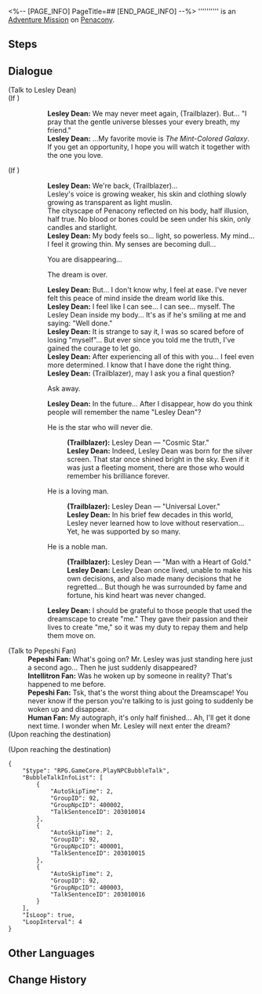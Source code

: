 <%-- [PAGE_INFO]
PageTitle=##
[END_PAGE_INFO] --%>
{{Stub|Dialogue.}}
{{Mission Infobox
|id            = 2030003
|title         = 
|image         = <!--Mission .png-->
|type          = Adventure
|event_name    = 
|chapter       = 
|requirements  = [[Adventure Mission]] ''[[Cosmic Star]]'' completed
|summary       = <!--official mission summary from Fate's Atlas-->
|characters    = Human Fan; Intellitron Fan; Lesley Dean; Pepeshi Fan; Trailblazer
|startLocation = [[Penacony]] - [[Golden Hour]]
|world         = Penacony
|area          = Golden Hour
|prev          = Cosmic Star
|next          = 
|rewards       = Half-Autographed Photo*1
}}
'''''''''' is an [[Adventure Mission]] on [[Penacony]].

==Steps==


<!--
==Gameplay Notes==

--><!--
==Trial Character==

-->
==Dialogue==
{{Stub Dialogue}}

;(Talk to Lesley Dean)
;(If {{cx}}<!--SubMission Finish: 203000113-->)
::'''Lesley Dean:''' We may never meet again, {{MC|f=Ms.|m=Mr.}} (Trailblazer). But... "I pray that the gentle universe blesses your every breath, my friend."
::'''Lesley Dean:''' ...My favorite movie is ''The Mint-Colored Galaxy''. If you get an opportunity, I hope you will watch it together with the one you love.
;(If {{cx}}<!--SubMission not Finish: 203000113-->)
::'''Lesley Dean:''' We're back, {{MC|f=Ms.|m=Mr.}} (Trailblazer)...
::Lesley's voice is growing weaker, his skin and clothing slowly growing as transparent as light muslin.
::The cityscape of Penacony reflected on his body, half illusion, half true. No blood or bones could be seen under his skin, only candles and starlight.
::'''Lesley Dean:''' My body feels so... light, so powerless. My mind... I feel it growing thin. My senses are becoming dull...
::{{DIcon|Arrow}} You are disappearing...
::{{DIcon|Arrow}} The dream is over.
::'''Lesley Dean:''' But... I don't know why, I feel at ease. I've never felt this peace of mind inside the dream world like this.
::'''Lesley Dean:''' I feel like I can see... I can see... myself. The Lesley Dean inside my body... It's as if he's smiling at me and saying: "Well done."
::'''Lesley Dean:''' It is strange to say it, I was so scared before of losing "myself"... But ever since you told me the truth, I've gained the courage to let go.
::'''Lesley Dean:''' After experiencing all of this with you... I feel even more determined. I know that I have done the right thing.
::'''Lesley Dean:''' {{MC|f=Ms.|m=Mr.}} (Trailblazer), may I ask you a final question?
::{{DIcon|Arrow}} Ask away.
::'''Lesley Dean:''' In the future... After I disappear, how do you think people will remember the name "Lesley Dean"?
::{{DIcon|Arrow}} He is the star who will never die.
:::'''(Trailblazer):''' Lesley Dean &mdash; "Cosmic Star."
:::'''Lesley Dean:''' Indeed, Lesley Dean was born for the silver screen. That star once shined bright in the sky. Even if it was just a fleeting moment, there are those who would remember his brilliance forever.
::{{DIcon|Arrow}} He is a loving man.
:::'''(Trailblazer):''' Lesley Dean &mdash; "Universal Lover."
:::'''Lesley Dean:''' In his brief few decades in this world, Lesley never learned how to love without reservation... Yet, he was supported by so many.
::{{DIcon|Arrow}} He is a noble man.
:::'''(Trailblazer):''' Lesley Dean &mdash; "Man with a Heart of Gold."
:::'''Lesley Dean:''' Lesley Dean once lived, unable to make his own decisions, and also made many decisions that he regretted... But though he was surrounded by fame and fortune, his kind heart was never changed.
::'''Lesley Dean:''' I should be grateful to those people that used the dreamscape to create "me." They gave their passion and their lives to create "me," so it was my duty to repay them and help them move on.
::{{tx}}

;(Talk to Pepeshi Fan)
:'''Pepeshi Fan:''' What's going on? Mr. Lesley was just standing here just a second ago... Then he just suddenly disappeared?
:'''Intellitron Fan:''' Was he woken up by someone in reality? That's happened to me before.
:'''Pepeshi Fan:''' Tsk, that's the worst thing about the Dreamscape! You never know if the person you're talking to is just going to suddenly be woken up and disappear.
:'''Human Fan:''' My autograph, it's only half finished... Ah, I'll get it done next time. I wonder when Mr. Lesley will next enter the dream?
;(Upon reaching the destination)

;(Upon reaching the destination)
<pre>{
	"$type": "RPG.GameCore.PlayNPCBubbleTalk",
	"BubbleTalkInfoList": [
		{
			"AutoSkipTime": 2,
			"GroupID": 92,
			"GroupNpcID": 400002,
			"TalkSentenceID": 203010014
		},
		{
			"AutoSkipTime": 2,
			"GroupID": 92,
			"GroupNpcID": 400001,
			"TalkSentenceID": 203010015
		},
		{
			"AutoSkipTime": 2,
			"GroupID": 92,
			"GroupNpcID": 400003,
			"TalkSentenceID": 203010016
		}
	],
	"IsLoop": true,
	"LoopInterval": 4
}</pre>
{{Dialogue End}}

==Other Languages==
{{Other Languages
|en   = 
|zhs  = 
|zht  = 
|ja   = 
|ko   = 
|es   = 
|fr   = 
|ru   = 
|th   = 
|vi   = 
|de   = 
|id   = 
|pt   = 
}}

==Change History==
{{Change History|2.0}}
